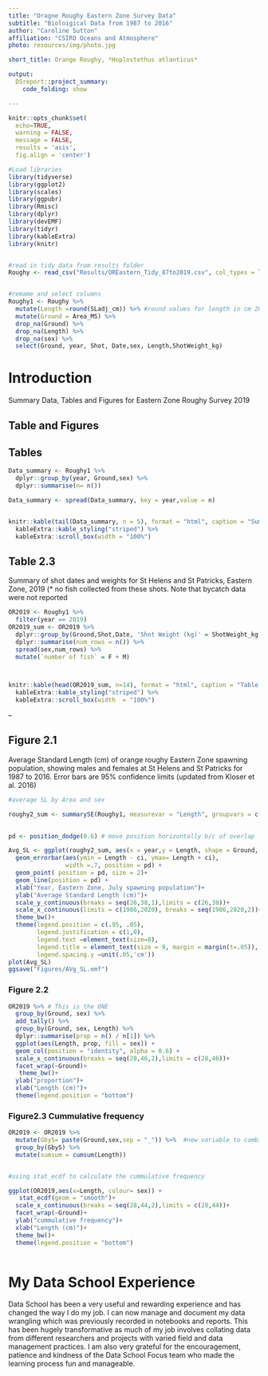 ```yaml
---
title: "Oragne Roughy Eastern Zone Survey Data"
subtitle: "Bioloigical Data from 1987 to 2016"
author: "Caroline Sutton"
affiliation: "CSIRO Oceans and Atmosphere"
photo: resources/img/photo.jpg

short_title: Orange Roughy, *Hoplostethus atlanticus*

output: 
  DSreport::project_summary:
    code_folding: show

---
```

```r
knitr::opts_chunk$set(
  echo=TRUE,
  warning = FALSE,
  message = FALSE,
  results = 'asis',
  fig.align = 'center')

#Load libraries
library(tidyverse)
library(ggplot2)
library(scales)
library(ggpubr)
library(Rmisc)
library(dplyr)
library(devEMF)
library(tidyr)
library(kableExtra)
library(knitr)


#read in tidy data from results folder
Roughy <- read_csv("Results/OREastern_Tidy_87to2019.csv", col_types = list(ShotWeight_kg = col_double(), mark = col_character()))


#remame and select columns
Roughy1 <- Roughy %>% 
  mutate(Length =round(SLadj_cm)) %>% #round values for length in cm 2019 was to nearest mm
  mutate(Ground = Area_MS) %>% 
  drop_na(Ground) %>% 
  drop_na(Length) %>% 
  drop_na(sex) %>% 
  select(Ground, year, Shot, Date,sex, Length,ShotWeight_kg)
```
# Introduction
Summary Data, Tables and Figures for Eastern Zone Roughy Survey 2019


## Table and Figures

**Tables**
---


```r
Data_summary <- Roughy1 %>% 
  dplyr::group_by(year, Ground,sex) %>% 
  dplyr::summarise(n= n())

Data_summary <- spread(Data_summary, key = year,value = n)


knitr::kable(tail(Data_summary, n = 5), format = "html", caption = "Summary data: Number of Fish measured for orange roughy eastern zone spawning surveys by, year, Area, sex") %>% 
  kableExtra::kable_styling("striped") %>%
  kableExtra::scroll_box(width = "100%")

```

## Table 2.3
Summary of shot dates and weights for St Helens and St Patricks, Eastern Zone, 2019 (* no fish collected from these shots. Note that bycatch data were not reported

```r
OR2019 <- Roughy1 %>% 
  filter(year == 2019)
OR2019_sum <- OR2019 %>% 
  dplyr::group_by(Ground,Shot,Date, 'Shot Weight (kg)' = ShotWeight_kg,sex) %>% 
  dplyr::summarise(num_rows = n()) %>% 
  spread(sex,num_rows) %>% 
  mutate(`number of fish` = F + M)



knitr::kable(head(OR2019_sum, n=14), format = "html", caption = "Table 2.3 Summary of shot dates and weights for St Helens and St Patricks, Eastern Zone, 2019") %>% 
  kableExtra::kable_styling("striped") %>%
  kableExtra::scroll_box(width  = "100%")
```
--


## Figure 2.1 
Average Standard Length (cm) of orange roughy Eastern Zone spawning population, showing males and females at St Helens and St Patricks for 1987 to 2016. Error bars are 95% confidence limits (updated from Kloser et al. 2016)
```r
#average SL by Area and sex

roughy2_sum <- summarySE(Roughy1, measurevar = "Length", groupvars = c("year","Ground","sex")) 

  
pd <- position_dodge(0.6) # move position horizontally b/c of overlap

Avg_SL <- ggplot(roughy2_sum, aes(x = year,y = Length, shape = Ground, colour = sex)) +
  geom_errorbar(aes(ymin = Length - ci, ymax= Length + ci),
                width =.7, position = pd) +
  geom_point( position = pd, size = 2)+
  geom_line(position = pd) +
  xlab("Year, Eastern Zone, July spawning population")+
  ylab("Average Standard Length (cm)")+
  scale_y_continuous(breaks = seq(26,38,1),limits = c(26,38))+
  scale_x_continuous(limits = c(1986,2020), breaks = seq(1986,2020,2))+
  theme_bw()+
  theme(legend.position = c(.95, .05),
        legend.justification = c(1,0),
        legend.text =element_text(size=8),
        legend.title = element_text(size = 9, margin = margin(t=.05)),
        legend.spacing.y =unit(.05,'cm'))
plot(Avg_SL)
ggsave("Figures/AVg_SL.emf")

```
### Figure 2.2
```r
OR2019 %>% # This is the ONE
  group_by(Ground, sex) %>% 
  add_tally() %>% 
  group_by(Ground, sex, Length) %>% 
  dplyr::summarise(prop = n() / n[1]) %>% 
  ggplot(aes(Length, prop, fill = sex)) +
  geom_col(position = "identity", alpha = 0.6) +
  scale_x_continuous(breaks = seq(28,46,2),limits = c(28,46))+
  facet_wrap(~Ground)+
   theme_bw()+
  ylab("proportion")+
  xlab("Length (cm)")+
  theme(legend.position = "bottom")
```

### Figure2.3 Cummulative frequency

```r
OR2019 <- OR2019 %>% 
  mutate(GbyS= paste(Ground,sex,sep = "_")) %>%  #new variable to combine Ground and sex 
  group_by(GbyS) %>% 
  mutate(sumsum = cumsum(Length))


#using stat_ecdf to calculate the cummulative frequency

ggplot(OR2019,aes(x=Length, colour= sex)) +
   stat_ecdf(geom = "smooth")+
  scale_x_continuous(breaks = seq(28,44,2),limits = c(28,44))+
  facet_wrap(~Ground)+
  ylab("cummulative frequency")+
  xlab("Length (cm)")+
  theme_bw()+
  theme(legend.position = "bottom")
  
```




# My Data School Experience

Data School has been a very useful and rewarding experience and has changed the way I do my job. I can now manage and document my data wrangling which was previously recorded in notebooks and reports.  This has been hugely transformative as much of my job involves collating data from different researchers and projects with varied field and data management practices. I am also very grateful for the encouragement, patience and kindness of the Data School Focus team who made the learning process fun and manageable.
